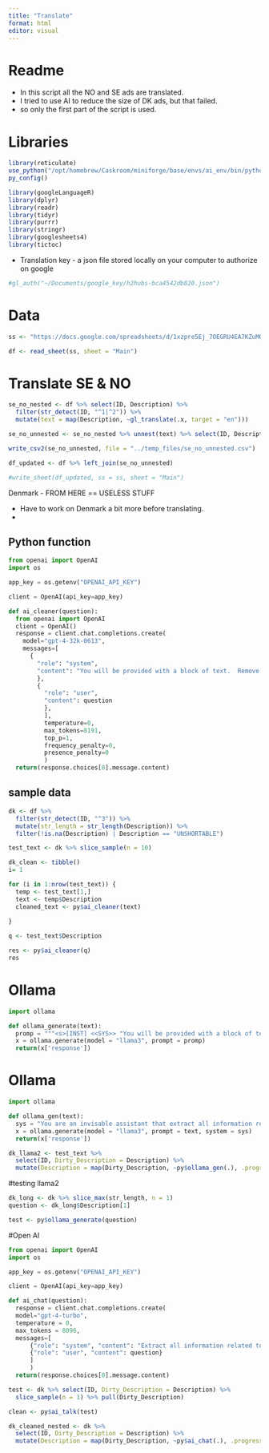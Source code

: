 ```yaml
---
title: "Translate"
format: html
editor: visual
---
```


# Readme

- In this script all the NO and SE ads are translated.
- I tried to use AI to reduce the size of DK ads, but that failed.
- so only the first part of the script is used.

# Libraries

```r
library(reticulate)
use_python("/opt/homebrew/Caskroom/miniforge/base/envs/ai_env/bin/python", required = T)
py_config()
```

```r
library(googleLanguageR)
library(dplyr)
library(readr)
library(tidyr)
library(purrr)
library(stringr)
library(googlesheets4)
library(tictoc)
```

-   Translation key - a json file stored locally on your computer to authorize on google

```r
#gl_auth("~/Documents/google_key/h2hubs-bca4542db820.json")
```

# Data

```r
ss <- "https://docs.google.com/spreadsheets/d/1xzpre5Ej_7OEGRU4EA7KZuMQnSz5YCyTx5Sdbml6bQE/edit#gid=0"

df <- read_sheet(ss, sheet = "Main")
```

# Translate SE & NO

```r

se_no_nested <- df %>% select(ID, Description) %>%
  filter(str_detect(ID, "^1|^2")) %>%
  mutate(text = map(Description, ~gl_translate(.x, target = "en")))

se_no_unnested <- se_no_nested %>% unnest(text) %>% select(ID, Description, translatedText)

write_csv2(se_no_unnested, file = "../temp_files/se_no_unnested.csv")

```

```r
df_updated <- df %>% left_join(se_no_unnested)

#write_sheet(df_updated, ss = ss, sheet = "Main")

```

######### Denmark - FROM HERE == USELESS STUFF ################

-   Have to work on Denmark a bit more before translating.
- 

## Python function

```python

from openai import OpenAI
import os

app_key = os.getenv("OPENAI_API_KEY")

client = OpenAI(api_key=app_key)

def ai_cleaner(question):
  from openai import OpenAI
  client = OpenAI()
  response = client.chat.completions.create(
    model="gpt-4-32k-0613",
    messages=[
      {
        "role": "system",
        "content": "You will be provided with a block of text.  Remove all text that is not directly associated with the job ad that is included in the text. "
        },
        {
          "role": "user",
          "content": question
          },
          ],
          temperature=0,
          max_tokens=8191,
          top_p=1,
          frequency_penalty=0,
          presence_penalty=0
          )
  return(response.choices[0].message.content)

```

## sample data

```r
dk <- df %>% 
  filter(str_detect(ID, "^3")) %>% 
  mutate(str_length = str_length(Description)) %>%
  filter(!is.na(Description) | Description == "UNSHORTABLE")

test_text <- dk %>% slice_sample(n = 10)


```

```r

dk_clean <- tibble()
i= 1

for (i in 1:nrow(test_text)) {
  temp <- test_text[1,]
  text <- temp$Description
  cleaned_text <- py$ai_cleaner(text)
    
}

q <- test_text$Description

res <- py$ai_cleaner(q)
res

```

# Ollama

```python
import ollama

def ollama_generate(text):
  promp = """<s>[INST] <<SYS>> "You will be provided with a block of text.  Remove all text that is not directly associated with the job ad that is included in the text.<</SYS>> {BODY}""".format(BODY=text)
  x = ollama.generate(model = "llama3", prompt = promp)
  return(x['response'])

```

# Ollama

```python
import ollama

def ollama_gen(text):
  sys = "You are an invisable assistant that extract all information related to a job ad from messy text data containing information that is unrelated to the job ad. Return all content related to the job ad. Do not change or summarise the text related to the job ad."
  x = ollama.generate(model = "llama3", prompt = text, system = sys)
  return(x['response'])

```

```r
dk_llama2 <- test_text %>%
  select(ID, Dirty_Description = Description) %>%
  mutate(Description = map(Dirty_Description, ~py$ollama_gen(.), .progress = TRUE))

```

#testing llama2

```r

dk_long <- dk %>% slice_max(str_length, n = 1)
question <- dk_long$Description[1]

test <- py$ollama_generate(question)


```

#Open AI

```python
from openai import OpenAI
import os

app_key = os.getenv("OPENAI_API_KEY")

client = OpenAI(api_key=app_key)

def ai_chat(question):
  response = client.chat.completions.create(
  model="gpt-4-turbo",
  temperature = 0,
  max_tokens = 8096,
  messages=[
      {"role": "system", "content": "Extract all information related to a job ad from messy text data containing information unrelated to the job ad. You return the cleaned content that only concerns the job add without adding any comments."},
      {"role": "user", "content": question}
      ]
      )
  return(response.choices[0].message.content)


```

```r
test <- dk %>% select(ID, Dirty_Description = Description) %>% 
  slice_sample(n = 1) %>% pull(Dirty_Description)

clean <- py$ai_talk(test)

```

```r
dk_cleaned_nested <- dk %>% 
  select(ID, Dirty_Description = Description) %>%
  mutate(Description = map(Dirty_Description, ~py$ai_chat(.), .progress = TRUE))

```


